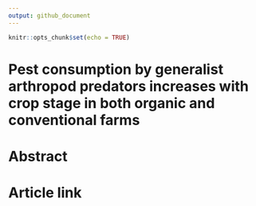 ```yaml
---
output: github_document
---
```


```r
knitr::opts_chunk$set(echo = TRUE)
```

# Pest consumption by generalist arthropod predators increases with crop stage in both organic and conventional farms

# Abstract

# Article link







